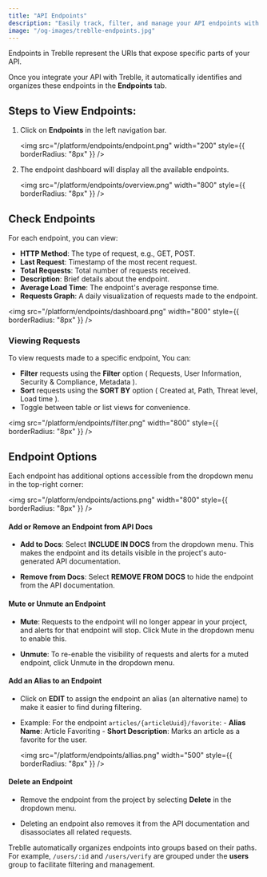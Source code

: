 ```yaml
---
title: "API Endpoints"
description: "Easily track, filter, and manage your API endpoints with Treblle. Monitor request trends, optimize performance, and customize API documentation from a centralized dashboard."
image: "/og-images/treblle-endpoints.jpg"
---
```


Endpoints in Treblle represent the URIs that expose specific parts of your API. 

Once you integrate your API with Treblle, it automatically identifies and organizes these endpoints in the **Endpoints** tab.

## Steps to View Endpoints:

1. Click on **Endpoints** in the left navigation bar.

    <img
      src="/platform/endpoints/endpoint.png"
      width="200"
      style={{ borderRadius: "8px" }}
    />

2. The endpoint dashboard will display all the available endpoints.

    <img
      src="/platform/endpoints/overview.png"
      width="800"
      style={{ borderRadius: "8px" }}
    />

## Check Endpoints

For each endpoint, you can view:

- **HTTP Method**: The type of request, e.g., GET, POST.
- **Last Request**: Timestamp of the most recent request.
- **Total Requests**: Total number of requests received.
- **Description**: Brief details about the endpoint.
- **Average Load Time**: The endpoint's average response time.
- **Requests Graph**: A daily visualization of requests made to the endpoint.

<img
  src="/platform/endpoints/dashboard.png"
  width="800"
  style={{ borderRadius: "8px" }}
/>

### Viewing Requests

To view requests made to a specific endpoint, You can:

- **Filter** requests using the **Filter** option ( Requests, User Information, Security & Compliance, Metadata ).
- **Sort** requests using the **SORT BY** option ( Created at, Path, Threat level, Load time ).
- Toggle between table or list views for convenience.

<img
  src="/platform/endpoints/filter.png"
  width="800"
  style={{ borderRadius: "8px" }}
/>

## Endpoint Options

Each endpoint has additional options accessible from the dropdown menu in the top-right corner:

<img
  src="/platform/endpoints/actions.png"
  width="800"
  style={{ borderRadius: "8px" }}
/>

#### Add or Remove an Endpoint from API Docs

 - **Add to Docs**: Select **INCLUDE IN DOCS** from the dropdown menu. This makes the endpoint and its details visible in the project's auto-generated API documentation.

 - **Remove from Docs**: Select **REMOVE FROM DOCS** to hide the endpoint from the API documentation.

#### Mute or Unmute an Endpoint

 - **Mute**: Requests to the endpoint will no longer appear in your project, and alerts for that endpoint will stop. Click Mute in the dropdown menu to enable this.

 - **Unmute**: To re-enable the visibility of requests and alerts for a muted endpoint, click Unmute in the dropdown menu.

#### Add an Alias to an Endpoint

 - Click on **EDIT** to assign the endpoint an alias (an alternative name) to make it easier to find during filtering.

 - Example:
     For the endpoint `articles/{articleUuid}/favorite`:
       - **Alias Name**: Article Favoriting
       - **Short Description**: Marks an article as a favorite for the user.

     <img
       src="/platform/endpoints/allias.png"
       width="500"
       style={{ borderRadius: "8px" }}
     />


#### Delete an Endpoint

 - Remove the endpoint from the project by selecting **Delete** in the dropdown menu. 

 - Deleting an endpoint also removes it from the API documentation and disassociates all related requests.


Treblle automatically organizes endpoints into groups based on their paths. 
For example, `/users/:id` and `/users/verify` are grouped under the **users** group to facilitate filtering and management.
 